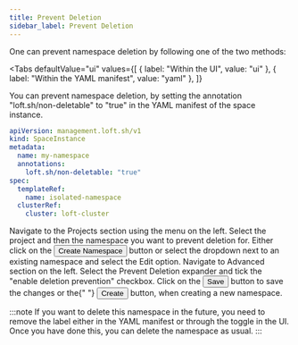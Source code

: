 ```yaml
---
title: Prevent Deletion
sidebar_label: Prevent Deletion
---
```



One can prevent namespace deletion by following one of the two methods:

<Tabs
  defaultValue="ui"
  values={[
    { label: "Within the UI", value: "ui" },
    { label: "Within the YAML manifest", value: "yaml" },
  ]}
>
<TabItem value="yaml">
  You can prevent namespace deletion, by setting the annotation "loft.sh/non-deletable" to "true" in the YAML manifest of the space instance.

```yaml {6}
apiVersion: management.loft.sh/v1
kind: SpaceInstance
metadata:
  name: my-namespace
  annotations:
    loft.sh/non-deletable: "true"
spec:
  templateRef:
    name: isolated-namespace
  clusterRef:
    cluster: loft-cluster
```

</TabItem>

<TabItem value="ui">

<Flow id="namespace-prevent-deletion-ui">
<Step>
  Navigate to the <NavStep>Projects</NavStep> section using the menu on the left.
</Step>

<Step>
  Select the project and then the namespace you want to prevent deletion for.
</Step>

<Step>
  Either click on the <Button>Create Namespace</Button> button or select the
  dropdown next to an existing namespace and select the <Label>Edit</Label> option.
</Step>

<Step>
  Navigate to <Label>Advanced</Label> section on the left.
</Step>

<Step>
  Select the <Expander>Prevent Deletion</Expander> expander and tick the "enable
  deletion prevention" checkbox.
</Step>

<Step>
  Click on the <Button>Save</Button> button to save the changes or the{" "}
  <Button>Create</Button> button, when creating a new namespace.
</Step>

</Flow>
</TabItem>

</Tabs>

:::note
If you want to delete this namespace in the future, you need to remove the label either in the YAML manifest or through the toggle in the UI.
Once you have done this, you can delete the namespace as usual.
:::
